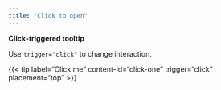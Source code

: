 ```yaml
---
title: "Click to open"
---
```


::: {#click-one .tipset}
**Click‑triggered tooltip**

Use `trigger="click"` to change interaction.
:::

{{< tip label="Click me" content-id="click-one" trigger="click" placement="top" >}}
